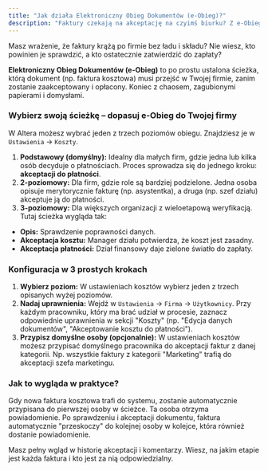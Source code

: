 ```yaml
---
title: "Jak działa Elektroniczny Obieg Dokumentów (e-Obieg)?"
description: "Faktury czekają na akceptację na czyimś biurku? Z e-Obiegiem w Altera wprowadzisz porządek. Każdy dokument trafi do właściwej osoby we właściwym czasie."
---
```


Masz wrażenie, że faktury krążą po firmie bez ładu i składu? Nie wiesz, kto powinien je sprawdzić, a kto ostatecznie zatwierdzić do zapłaty?

**Elektroniczny Obieg Dokumentów (e-Obieg)** to po prostu ustalona ścieżka, którą dokument (np. faktura kosztowa) musi przejść w Twojej firmie, zanim zostanie zaakceptowany i opłacony. Koniec z chaosem, zagubionymi papierami i domysłami.

### Wybierz swoją ścieżkę – dopasuj e-Obieg do Twojej firmy

W Altera możesz wybrać jeden z trzech poziomów obiegu. Znajdziesz je w `Ustawienia` → `Koszty`.

1.  **Podstawowy (domyślny):** Idealny dla małych firm, gdzie jedna lub kilka osób decyduje o płatnościach. Proces sprowadza się do jednego kroku: **akceptacji do płatności**.
2.  **2-poziomowy:** Dla firm, gdzie role są bardziej podzielone. Jedna osoba opisuje merytorycznie fakturę (np. asystentka), a druga (np. szef działu) akceptuje ją do płatności.
3.  **3-poziomowy:** Dla większych organizacji z wieloetapową weryfikacją. Tutaj ścieżka wygląda tak:
* **Opis:** Sprawdzenie poprawności danych.
* **Akceptacja kosztu:** Manager działu potwierdza, że koszt jest zasadny.
* **Akceptacja płatności:** Dział finansowy daje zielone światło do zapłaty.

### Konfiguracja w 3 prostych krokach

1.  **Wybierz poziom:** W ustawieniach kosztów wybierz jeden z trzech opisanych wyżej poziomów.
2.  **Nadaj uprawnienia:** Wejdź w `Ustawienia` → `Firma` → `Użytkownicy`. Przy każdym pracowniku, który ma brać udział w procesie, zaznacz odpowiednie uprawnienia w sekcji "Koszty" (np. "Edycja danych dokumentów", "Akceptowanie kosztu do płatności").
3.  **Przypisz domyślne osoby (opcjonalnie):** W ustawieniach kosztów możesz przypisać domyślnego pracownika do akceptacji faktur z danej kategorii. Np. wszystkie faktury z kategorii "Marketing" trafią do akceptacji szefa marketingu.

### Jak to wygląda w praktyce?

Gdy nowa faktura kosztowa trafi do systemu, zostanie automatycznie przypisana do pierwszej osoby w ścieżce. Ta osoba otrzyma powiadomienie. Po sprawdzeniu i akceptacji dokumentu, faktura automatycznie "przeskoczy" do kolejnej osoby w kolejce, która również dostanie powiadomienie.

Masz pełny wgląd w historię akceptacji i komentarzy. Wiesz, na jakim etapie jest każda faktura i kto jest za nią odpowiedzialny.